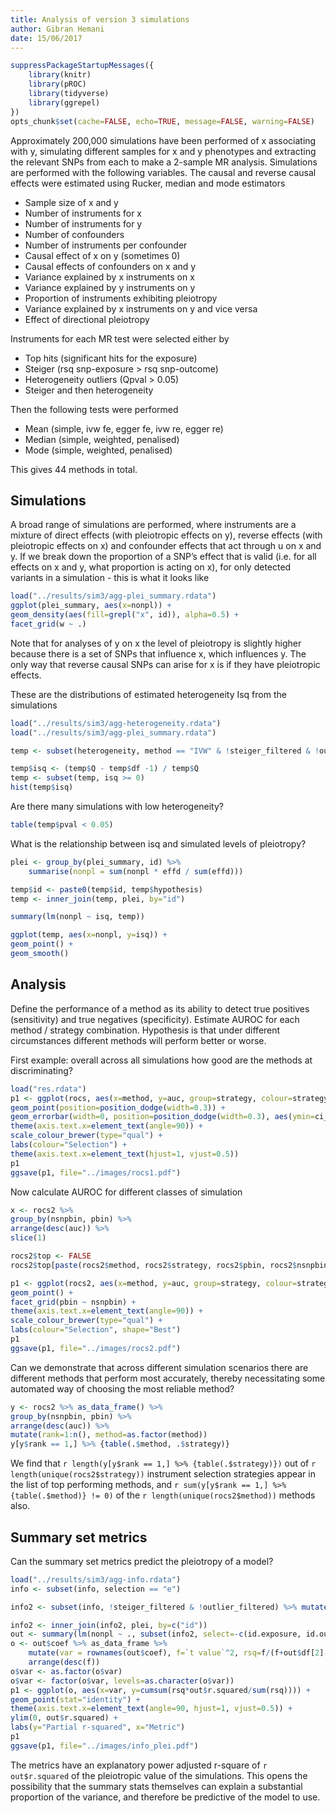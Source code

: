 ```yaml
---
title: Analysis of version 3 simulations
author: Gibran Hemani
date: 15/06/2017
---
```


```r

suppressPackageStartupMessages({
	library(knitr)
	library(pROC)
	library(tidyverse)
	library(ggrepel)
})
opts_chunk$set(cache=FALSE, echo=TRUE, message=FALSE, warning=FALSE)
```

Approximately 200,000 simulations have been performed of x associating with y, simulating different samples for x and y phenotypes and extracting the relevant SNPs from each to make a 2-sample MR analysis. Simulations are performed with the following variables. The causal and reverse causal effects were estimated using Rucker, median and mode estimators

- Sample size of x and y
- Number of instruments for x
- Number of instruments for y
- Number of confounders
- Number of instruments per confounder
- Causal effect of x on y (sometimes 0)
- Causal effects of confounders on x and y
- Variance explained by x instruments on x
- Variance explained by y instruments on y
- Proportion of instruments exhibiting pleiotropy
- Variance explained by x instruments on y and vice versa
- Effect of directional pleiotropy

Instruments for each MR test were selected either by

- Top hits (significant hits for the exposure)
- Steiger (rsq snp-exposure > rsq snp-outcome)
- Heterogeneity outliers (Qpval > 0.05)
- Steiger and then heterogeneity

Then the following tests were performed

- Mean (simple, ivw fe, egger fe, ivw re, egger re)
- Median (simple, weighted, penalised)
- Mode (simple, weighted, penalised)

This gives 44 methods in total.

## Simulations

A broad range of simulations are performed, where instruments are a mixture of direct effects (with pleiotropic effects on y), reverse effects (with pleiotropic effects on x) and confounder effects that act through u on x and y. If we break down the proportion of a SNP's effect that is valid (i.e. for all effects on x and y, what proportion is acting on x), for only detected variants in a simulation - this is what it looks like


```r
load("../results/sim3/agg-plei_summary.rdata")
ggplot(plei_summary, aes(x=nonpl)) +
geom_density(aes(fill=grepl("x", id)), alpha=0.5) +
facet_grid(w ~ .)
```

Note that for analyses of y on x the level of pleiotropy is slightly higher because there is a set of SNPs that influence x, which influences y. The only way that reverse causal SNPs can arise for x is if they have pleiotropic effects.


These are the distributions of estimated heterogeneity Isq from the simulations

```r
load("../results/sim3/agg-heterogeneity.rdata")
load("../results/sim3/agg-plei_summary.rdata")

temp <- subset(heterogeneity, method == "IVW" & !steiger_filtered & !outlier_filtered & selection == "o")

temp$isq <- (temp$Q - temp$df -1) / temp$Q
temp <- subset(temp, isq >= 0)
hist(temp$isq)
```

Are there many simulations with low heterogeneity?

```r
table(temp$pval < 0.05)

```

What is the relationship between isq and simulated levels of pleiotropy?

```r
plei <- group_by(plei_summary, id) %>%
	summarise(nonpl = sum(nonpl * effd / sum(effd)))

temp$id <- paste0(temp$id, temp$hypothesis)
temp <- inner_join(temp, plei, by="id")

summary(lm(nonpl ~ isq, temp))

ggplot(temp, aes(x=nonpl, y=isq)) +
geom_point() +
geom_smooth()

```

## Analysis

Define the performance of a method as its ability to detect true positives (sensitivity) and true negatives (specificity). Estimate AUROC for each method / strategy combination. Hypothesis is that under different circumstances different methods will perform better or worse.

First example: overall across all simulations how good are the methods at discriminating?

```r
load("res.rdata")
p1 <- ggplot(rocs, aes(x=method, y=auc, group=strategy, colour=strategy)) +
geom_point(position=position_dodge(width=0.3)) +
geom_errorbar(width=0, position=position_dodge(width=0.3), aes(ymin=ci_lo, ymax=ci_up)) +
theme(axis.text.x=element_text(angle=90)) +
scale_colour_brewer(type="qual") +
labs(colour="Selection") +
theme(axis.text.x=element_text(hjust=1, vjust=0.5))
p1
ggsave(p1, file="../images/rocs1.pdf")
```

Now calculate AUROC for different classes of simulation

```r
x <- rocs2 %>% 
group_by(nsnpbin, pbin) %>% 
arrange(desc(auc)) %>% 
slice(1)

rocs2$top <- FALSE
rocs2$top[paste(rocs2$method, rocs2$strategy, rocs2$pbin, rocs2$nsnpbin) %in% paste(x$method, x$strategy, x$pbin, x$nsnpbin)] <- TRUE

p1 <- ggplot(rocs2, aes(x=method, y=auc, group=strategy, colour=strategy, shape=top)) +
geom_point() +
facet_grid(pbin ~ nsnpbin) +
theme(axis.text.x=element_text(angle=90)) +
scale_colour_brewer(type="qual") +
labs(colour="Selection", shape="Best")
p1
ggsave(p1, file="../images/rocs2.pdf")
```

Can we demonstrate that across different simulation scenarios there are different methods that perform most accurately, thereby necessitating some automated way of choosing the most reliable method?

```r

y <- rocs2 %>% as_data_frame() %>%
group_by(nsnpbin, pbin) %>% 
arrange(desc(auc)) %>% 
mutate(rank=1:n(), method=as.factor(method))
y[y$rank == 1,] %>% {table(.$method, .$strategy)}

```

We find that `r length(y[y$rank == 1,] %>% {table(.$strategy)})` out of `r length(unique(rocs2$strategy))` instrument selection strategies appear in the list of top performing methods, and `r sum(y[y$rank == 1,] %>% {table(.$method)} != 0)` of the `r length(unique(rocs2$method))` methods also.


## Summary set metrics

Can the summary set metrics predict the pleiotropy of a model?

```r
load("../results/sim3/agg-info.rdata")
info <- subset(info, selection == "e")

info2 <- subset(info, !steiger_filtered & !outlier_filtered) %>% mutate(id=paste0(id, hypothesis))

info2 <- inner_join(info2, plei, by=c("id"))
out <- summary(lm(nonpl ~ ., subset(info2, select=-c(id.exposure, id.outcome, id, hypothesis, selection, steiger_filtered, outlier_filtered))))
o <- out$coef %>% as_data_frame %>% 
	mutate(var = rownames(out$coef), f=`t value`^2, rsq=f/(f+out$df[2]-df[3])) %>% slice(-1) %>%
	arrange(desc(f))
o$var <- as.factor(o$var)
o$var <- factor(o$var, levels=as.character(o$var))
p1 <- ggplot(o, aes(x=var, y=cumsum(rsq*out$r.squared/sum(rsq)))) +
geom_point(stat="identity") +
theme(axis.text.x=element_text(angle=90, hjust=1, vjust=0.5)) +
ylim(0, out$r.squared) +
labs(y="Partial r-squared", x="Metric")
p1
ggsave(p1, file="../images/info_plei.pdf")
```

The metrics have an explanatory power adjusted r-square of `r out$r.squared` of the pleiotropic value of the simulations. This opens the possibility that the summary stats themselves can explain a substantial proportion of the variance, and therefore be predictive of the model to use.


